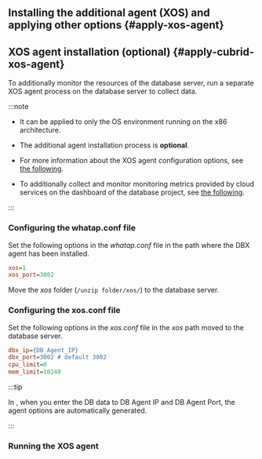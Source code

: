 <section>

<Xclude product="cubrid,cubrid-v1">

## Installing the additional agent (XOS) and applying other options {#apply-xos-agent}

</Xclude>

<InDoc product="cubrid,cubrid-v1">

## XOS agent installation (optional) {#apply-cubrid-xos-agent}

</InDoc>

To additionally monitor the resources of the database server, run a separate XOS agent process on the database server to collect data.

:::note

- It can be applied to only the OS environment running on the x86 architecture.

- The additional agent installation process is **optional**.

<Xclude product="oracle-pro">

- For more information about the XOS agent configuration options, see [the following](agent-xos-settings).

</Xclude>

<InDoc product="postgresql,mysql,oracle,mssql">

- To additionally collect and monitor monitoring metrics provided by cloud services on the dashboard of the database project, see [the following](cloudsettings).

</InDoc>

:::

<Xclude product="cubrid,cubrid-v1"><ImgLang img='xos-agent.png' desc='' /></Xclude>

<InDoc product="cubrid,cubrid-v1"><ImgLang img='xos-agent-cubrid.png' desc='' /></InDoc>

### Configuring the whatap.conf file

Set the following options in the *whatap.conf* file in the path where the DBX agent has been installed.

```ini title='whatap.conf'
xos=1
xos_port=3002
```

Move the *xos* folder (`/unzip folder/xos/`) to the database server.

### Configuring the xos.conf file

Set the following options in the *xos.conf* file in the *xos* path moved to the database server.

```ini title='xos.conf'
dbx_ip={DB_Agent_IP}
dbx_port=3002 # default 3002
cpu_limit=0
mem_limit=10240
```

:::tip

In <Cmdname sid="side_agentInstall" className="uitext" />, when you enter the DB data to <UI>DB Agent IP</UI> and <UI>DB Agent Port</UI>, the agent options are automatically generated.

:::

### Running the XOS agent


<Xclude product="mssql,mssql-v1,tibero,redis,mongodb">

<Tabs groupId='os'>
<TabItem value='linux' label='Linux' default>

<Xoslinux/>

</TabItem>
<TabItem value='windows' label='Windows'>

<Xoswindows/>

</TabItem>
</Tabs>

</Xclude>

<InDoc product="mssql,mssql-v1">

<Tabs groupId='os'>
<TabItem value='windows' label='Windows'>

<Xoswindows/>

</TabItem>
<TabItem value='linux' label='Linux' default>

<Xoslinux/>

</TabItem>
</Tabs>

</InDoc>

<InDoc product="tibero,redis,mongodb">

<Xoslinux/>

</InDoc>

</section>
